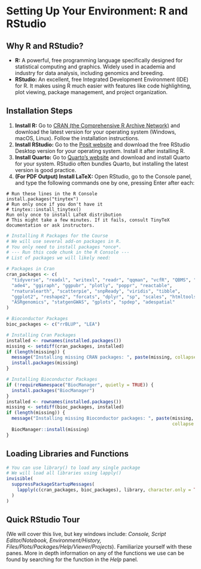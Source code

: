 # Setting Up Your Environment: R and RStudio

## Why R and RStudio?

-   **R:** A powerful, free programming language specifically designed for statistical computing and graphics. Widely used in academia and industry for data analysis, including genomics and breeding.
-   **RStudio:** An excellent, free Integrated Development Environment (IDE) for R. It makes using R much easier with features like code highlighting, plot viewing, package management, and project organization.

## Installation Steps

1.  **Install R:** Go to [CRAN (the Comprehensive R Archive Network)](https://cran.r-project.org/) and download the latest version for your operating system (Windows, macOS, Linux). Follow the installation instructions.
2.  **Install RStudio:** Go to the [Posit website](https://posit.co/download/rstudio-desktop/) and download the free RStudio Desktop version for your operating system. Install it after installing R.
3.  **Install Quarto:** Go to [Quarto's website](https://quarto.org/docs/get-started/) and download and install Quarto for your system. RStudio often bundles Quarto, but installing the latest version is good practice.
4.  **(For PDF Output) Install LaTeX:** Open RStudio, go to the Console panel, and type the following commands one by one, pressing Enter after each:

```         
# Run these lines in the R Console 
install.packages("tinytex") 
# Run only once if you don't have it 
# tinytex::install_tinytex() 
Run only once to install LaTeX distribution
# This might take a few minutes. If it fails, consult TinyTeX documentation or ask instructors.
```

```r
# Installing R Packages for the Course
# We will use several add-on packages in R. 
# You only need to install packages *once*.
# --- Run this code chunk in the R Console --- 
# List of packages we will likely need:

# Packages in Cran
cran_packages <- c(
  "tidyverse", "readxl", "writexl", "readr", "qqman", "vcfR", "QBMS", "adegenet",
  "ade4", "ggiraph", "ggpubr", "plotly", "poppr", "reactable",
  "rnaturalearth", "scatterpie", "snpReady", "viridis", "tibble",
  "ggplot2", "reshape2", "forcats", "dplyr", "sp", "scales", "htmltools", 
  "ASRgenomics", "statgenGWAS", "gplots", "spdep", "adespatial"
)

# Bioconductor Packages
bioc_packages <- c("rrBLUP", "LEA")

# Installing Cran Packages
installed <- rownames(installed.packages())
missing <- setdiff(cran_packages, installed)
if (length(missing)) {
  message("Installing missing CRAN packages: ", paste(missing, collapse = ", "))
  install.packages(missing)
}

# Installing Bioconductor Packages
if (!requireNamespace("BiocManager", quietly = TRUE)) {
  install.packages("BiocManager")
}
installed <- rownames(installed.packages())
missing <- setdiff(bioc_packages, installed)
if (length(missing)) {
  message("Installing missing Bioconductor packages: ", paste(missing, 
                                                              collapse = ", "))
  BiocManager::install(missing)
}
```

## Loading Libraries and Functions

```r
# You can use library() to load any single package
# We will load all libraries using lapply()
invisible(
  suppressPackageStartupMessages(
    lapply(c(cran_packages, bioc_packages), library, character.only = TRUE)
  )
)
```

## Quick RStudio Tour

(We will cover this live, but key windows include: *Console, Script Editor/Notebook, Environment/History, Files/Plots/Packages/Help/Viewer/Projects*). Familiarize yourself with these panes. More in depth information on any of the functions we use can be found by searching for the function in the *Help* panel.
